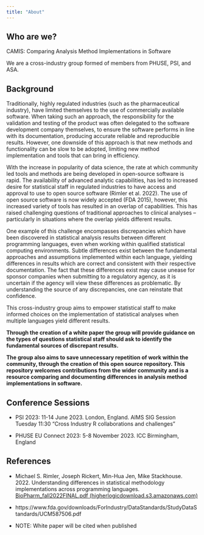 ```yaml
---
title: "About"
---
```


## Who are we?

CAMIS: Comparing Analysis Method Implementations in Software

We are a cross-industry group formed of members from PHUSE, PSI, and ASA.

## Background

Traditionally, highly regulated industries (such as the pharmaceutical industry), have limited themselves to the use of commercially available software. When taking such an approach, the responsibility for the validation and testing of the product was often delegated to the software development company themselves, to ensure the software performs in line with its documentation, producing accurate reliable and reproducible results. However, one downside of this approach is that new methods and functionality can be slow to be adopted, limiting new method implementation and tools that can bring in efficiency.

With the increase in popularity of data science, the rate at which community led tools and methods are being developed in open-source software is rapid. The availability of advanced analytic capabilities, has led to increased desire for statistical staff in regulated industries to have access and approval to use to open source software (Rimler et al. 2022). The use of open source software is now widely accepted (FDA 2015), however, this increased variety of tools has resulted in an overlap of capabilities. This has raised challenging questions of traditional approaches to clinical analyses -- particularly in situations where the overlap yields different results.

One example of this challenge encompasses discrepancies which have been discovered in statistical analysis results between different programming languages, even when working within qualified statistical computing environments. Subtle differences exist between the fundamental approaches and assumptions implemented within each language, yielding differences in results which are correct and consistent with their respective documentation. The fact that these differences exist may cause unease for sponsor companies when submitting to a regulatory agency, as it is uncertain if the agency will view these differences as problematic. By understanding the source of any discrepancies, one can reinstate that confidence.

This cross-industry group aims to empower statistical staff to make informed choices on the implementation of statistical analyses when multiple languages yield different results.

**Through the creation of a white paper the group will provide guidance on the types of questions statistical staff should ask to identify the fundamental sources of discrepant results.**

**The group also aims to save unnecessary repetition of work within the community, through the creation of this open source repository. This repository welcomes contributions from the wider community and is a resource comparing and documenting differences in analysis method implementations in software.**

## Conference Sessions

-   PSI 2023: 11-14 June 2023. London, England. AIMS SIG Session Tuesday 11:30 "Cross Industry R collaborations and challenges"

-   PHUSE EU Connect 2023: 5-8 November 2023. ICC Birmingham, England

## References

-   Michael S. Rimler, Joseph Rickert, Min-Hua Jen, Mike Stackhouse. 2022. Understanding differences in statistical methodology implementations across programming languages. [BioPharm_fall2022FINAL.pdf (higherlogicdownload.s3.amazonaws.com)](https://higherlogicdownload.s3.amazonaws.com/AMSTAT/fa4dd52c-8429-41d0-abdf-0011047bfa19/UploadedImages/BIOP%20Report/BioPharm_fall2022FINAL.pdf)

-   https://www.fda.gov/downloads/ForIndustry/DataStandards/StudyDataStandards/UCM587506.pdf

-   NOTE: White paper will be cited when published
